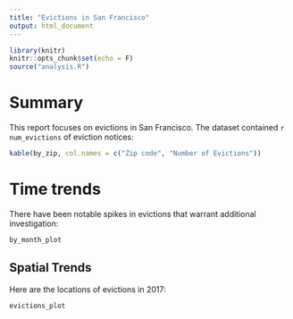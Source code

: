 ```yaml
---
title: "Evictions in San Francisco"
output: html_document
---
```


```r
library(knitr)
knitr::opts_chunk$set(echo = F)
source("analysis.R")
```

# Summary

This report focuses on evictions in San Francisco. The dataset contained `r num_evictions` of eviction notices:

```r
kable(by_zip, col.names = c("Zip code", "Number of Evictions"))
```

# Time trends
There have been notable spikes in evictions that warrant additional investigation:

```r
by_month_plot
```

## Spatial Trends
Here are the locations of evictions in 2017:

```r
evictions_plot
```